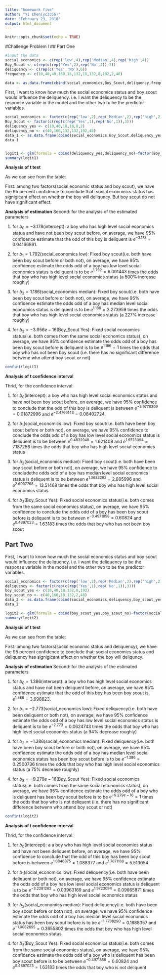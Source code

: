 ```yaml
---
title: "homework five"
author: "Yi Chen(yc3356)"
date: "February 23, 2018"
output: html_document
---
```


```r
knitr::opts_chunk$set(echo = TRUE)
```

#Challenge Problem I
## Part One

```r
#input the data
social_economics <- c(rep('low',4),rep('Median',4),rep('high',4))
Boy_Scout <- c(rep(c(rep('Yes',2),rep('No',2)),3))
deliquency <- c(rep(c('Yes','No'),6))
frequency <- c(10,40,40,160,18,132,18,132,8,192,2,48)

data <- as.data.frame(cbind(social_economics,Boy_Scout,deliquency,frequency))
```

First, I want to know how much the social economics status and boy scout would influence the deliquency. i.e. I want the deliquency to be the response variable in the model and the other two to be the predictor variables.
```r
social_economics <- factor(c(rep('low',2),rep('Median',2),rep('high',2)))
Boy_Scout <- factor(c(rep(c(rep('Yes',1),rep('No',1)),3)))
deliquency_yes <- c(10,40,18,18,8,2)
deliquency_no <- c(40,160,132,132,192,48)
data_1 <- as.data.frame(cbind(social_economics,Boy_Scout,deliquency_yes,deliquency_no))
data_1


```
```r

```



```r
logit1 <- glm(formula = cbind(deliquency_yes,deliquency_no)~factor(Boy_Scout)+factor(social_economics),family = binomial)
summary(logit1)
```

**Analysis of t test**

As we can see from the table:

First: among two factors(social economic status and boy scout), we have the 95 percent confidence to conclude that: social economics status has signigicant effect on whether the boy will deliquncy. But boy scout do not have significant effect. 

**Analysis of estimation**
Second: for the analysis of the estimated parameters

1. for $b_0=-3.178$(intercept): a boy who has high level social economics status and have not been boy scout before, on average, we have 95% confidence estimate that the odd of this boy is deliquent is $e^{-3.178}=0.04166891$.

2. for $b_1=1.792$(social_economics low): Fixed boy scout(i.e. both have been boy scout before or both not), on average, we have 95% confidence estimate the odds odd of a boy has low level social economics status is deliquent is to be $e^{1.792}=6.001443$ times the odds that  boy who has high level social economics status (a 500% increase roughly)

3. for $b_2=1.186$(social_economics median): Fixed boy scout(i.e. both have been boy scout before or both not), on average, we have 95% confidence estimate the odds odd of a boy has median level social economics status  is deliquent is to be $e^{1.186}=3.273959$ times the odds that boy who has high level social economics status (a 227% increase roughly)

4. for $b_3=-3.956e-16$(Boy_Scout Yes): Fixed social economics status(i.e. both comes from the same social economics status), on average, we have 95% confidence estimate the odds odd of a boy has been boy scout before is deliquent is to be $e^{1.186}=1$ times the odds that boy who has not been boy scout (i.e. there has no significant difference betwenn who attend boy scout or not)

```r
confint(logit1)
```

**Analysis of t confidence interval**

Thrid, for the confidence interval:

1. for $b_0$(intercept): a boy who has high level social economics status and have not been boy scout before, on average, we have 95% confidence to conclude that the odd of this boy is deliquent is between $e^{-3.9776309}=0.01872996$ and $e^{-2.4766143}=0.08402724$.

2. for $b_1$(social_economics low): Fixed boy scout(i.e. both have been boy scout before or both not), on average, we have 95% confidence to conclude the odds odd of a boy has low level social economics status is deliquent is to be between $e^{0.4832948}=1.621408$ and $e^{1.9723094}=7.187256$ times the odds that  boy who has high level social economics status

3. for $b_2$(social_economics median): Fixed boy scout(i.e. both have been boy scout before or both not), on average, we have 95% confidence to concludethe odds odd of a boy has median level social economics status  is deliquent is to be between $e^{1.0633292}=2.895996$ and $e^{2.6037768}=13.51468$ times the odds that boy who has high level social economics status

4. for $b_3$(Boy_Scout Yes): Fixed social economics status(i.e. both comes from the same social economics status), on average, we have 95% confidence to conclude the odds odd of a boy has been boy scout before is deliquent is to be between $e^{-0.4971858}=0.60824$ and $e^{0.4897023}=1.63183$ times the odds that boy who has not been boy scout

## Part Two
First, I want to know how much the social economics status and boy scout would influence the deliquency. i.e. I want the deliquency to be the response variable in the model and the other two to be the predictor variables.
```r
social_economics <- factor(c(rep('low',2),rep('Median',2),rep('high',2)))
deliquency <- factor(c(rep(c(rep('Yes',1),rep('No',1)),3)))
boy_scout_yes <- c(10,40,18,132,8,192)
boy_scout_no <- c(40,160,18,132,2,48)
data_2 <- as.data.frame(cbind(social_economics,deliquency,boy_scout_yes,boy_scout_no))
data_2
```

```r
logit2 <- glm(formula = cbind(boy_scout_yes,boy_scout_no)~factor(social_economics)+factor(deliquency),family = binomial)
summary(logit2)
```

**Analysis of t test**

As we can see from the table:

First: among two factors(social economic status and deliquency), we have the 95 percent confidence to conclude that: social economics status and deliquency has signigicant effect on whether the boy will deliquncy.

**Analysis of estimation**
Second: for the analysis of the estimated parameters

1. for $b_0=1.386$(intercept): a boy who has high level social economics status and have not been deliquent before, on average, we have 95% confidence estimate that the odd of this boy has been boy scout is $e^{1.386}=3.998823$.

2. for $b_1=-2.773$(social_economics low): Fixed deliquency(i.e. both have been deliquent or both not), on average, we have 95% confidence estimate the odds odd of a boy has low level social economics status is deliquent is to be $e^{-2.773}=0.0624743$ times the odds that  boy who has high level social economics status (a 94% decrease roughly)

3. for $b_2=-1.386$(social_economics median): Fixed deliquency(i.e. both have been boy scout before or both not), on average, we have 95% confidence estimate the odds odd of a boy has median level social economics status has been boy scout before is to be $e^{-1.386}=0.2500736$ times the odds that boy who has high level social economics status (a 75% decrease roughly)

4. for $b_3=-9.279e-16$(Boy_Scout Yes): Fixed social economics status(i.e. both comes from the same social economics status), on average, we have 95% confidence estimate the odds odd of a boy who is deliquent has been boy scout before is to be $e^{-9.279e-16}=1$ times the odds that boy who is not deliquent (i.e. there has no significant difference betwenn who attend boy scout or not)

```r
confint(logit2)
```

**Analysis of t confidence interval**

Thrid, for the confidence interval:

1. for $b_0$(intercept): a a boy who has high level social economics status and have not been deliquent before, on average, we have 95% confidence to conclude that the odd of this boy has been boy scout before is between $e^{1.0846875}=1.088377$ and $e^{1.7071188}=5.513054$.

2. for $b_1$(social_economics low): Fixed deliquency(i.e. both have been deliquent or both not), on average, we have 95% confidence estimate the odds odd of a boy has low level social economics status is deliquent is to be $e^{-3.2281262}=0.03963169$ and $e^{1.9723094}=0.09665871$ times the odds that  boy who has high level social economics status

3. for $b_2$(social_economics median):  Fixed deliquency(i.e. both have been boy scout before or both not), on average, we have 95% confidence estimate the odds odd of a boy has median level social economics status has been boy scout before is to be $e^{-1.7788290}=0.1688357$ and $e^{-1.0062695}=0.3655802$ times the odds that boy who has high level social economics status

4. for $b_3$(Boy_Scout Yes): Fixed social economics status(i.e. both comes from the same social economics status), on average, we have 95% confidence estimate the odds odd of a boy who is deliquent has been boy scout before is to be between $e^{-0.4971858}=0.60824$ and $e^{0.4897023}=1.63183$ times the odds that boy who is not deliquent



